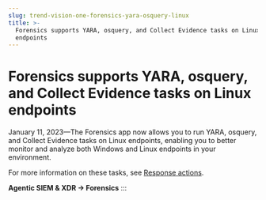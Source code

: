 ```yaml
---
slug: trend-vision-one-forensics-yara-osquery-linux
title: >-
  Forensics supports YARA, osquery, and Collect Evidence tasks on Linux
  endpoints
---
```

# Forensics supports YARA, osquery, and Collect Evidence tasks on Linux endpoints

January 11, 2023—The Forensics app now allows you to run YARA, osquery, and Collect Evidence tasks on Linux endpoints, enabling you to better monitor and analyze both Windows and Linux endpoints in your environment.

For more information on these tasks, see [Response actions](response-actions-section.mdx).

**Agentic SIEM & XDR → Forensics**
:::
